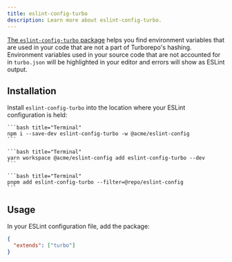 ```yaml
---
title: eslint-config-turbo
description: Learn more about eslint-config-turbo.
---
```



[The `eslint-config-turbo` package](https://www.npmjs.com/package/eslint-config-turbo) helps you find environment variables that are used in your code that are not a part of Turborepo's hashing. Environment variables used in your source code that are not accounted for in `turbo.json` will be highlighted in your editor and errors will show as ESLint output.

## Installation

Install `eslint-config-turbo` into the location where your ESLint configuration is held:

<PackageManagerTabs>
  <Tab>

    ```bash title="Terminal"
    npm i --save-dev eslint-config-turbo -w @acme/eslint-config
    ```

  </Tab>
  <Tab>

    ```bash title="Terminal"
    yarn workspace @acme/eslint-config add eslint-config-turbo --dev
    ```

  </Tab>
  <Tab>

    ```bash title="Terminal"
    pnpm add eslint-config-turbo --filter=@repo/eslint-config
    ```

  </Tab>
</PackageManagerTabs>

## Usage

In your ESLint configuration file, add the package:

```json title="./packages/config-eslint/index.js"
{
  "extends": ["turbo"]
}
```
